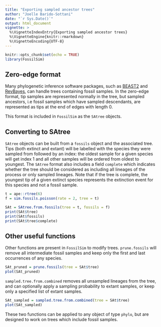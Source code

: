 ```yaml
---
title: "Exporting sampled ancestor trees"
author: "Joelle Barido-Sottani"
date: "`r Sys.Date()`"
output: html_document
vignette: >
  %\VignetteIndexEntry{Exporting sampled ancestor trees}
  %\VignetteEngine{knitr::rmarkdown}
  %\VignetteEncoding{UTF-8}
---
```


```r
knitr::opts_chunk$set(echo = TRUE)
library(FossilSim)
```

## Zero-edge format

Many phylogenetic inference software packages, such as [BEAST2](http://www.beast2.org/) and [RevBayes](https://revbayes.github.io), can handle trees containing fossil samples. In the zero-edge format, tip samples are represented normally in the tree, but sampled ancestors, i.e fossil samples which have sampled descendants, are represented as tips at the end of edges with length 0.

This format is included in `FossilSim` as the `SAtree` objects.

## Converting to SAtree

`SAtree` objects can be built from a `fossils` object and the associated tree. Tips (both extinct and extant) will be labelled with the species they were sampled from followed by an index: the oldest sample for a given species will get index 1 and all other samples will be ordered from oldest to youngest.
The `SAtree` format also includes a field `complete` which indicates whether the tree should be considered as including all lineages of the process or only sampled lineages. Note that if the tree is complete, the youngest tip of a given extinct species represents the extinction event for this species and not a fossil sample.

```r
t = ape::rtree(6)
f = sim.fossils.poisson(rate = 2, tree = t)

SAt = SAtree.from.fossils(tree = t, fossils = f)
print(SAt$tree)
print(SAt$fossils)
print(SAt$tree$complete)
```

## Other useful functions

Other functions are present in `FossilSim` to modify trees. 
`prune.fossils` will remove all intermediate fossil samples and keep only the first and last occurrences of any species.

```r
SAt_pruned = prune.fossils(tree = SAt$tree)
plot(SAt_pruned)
```

`sampled.tree.from.combined` removes all unsampled lineages from the tree, and can optionally apply a sampling probability to extant samples, or keep only a specified list of extant samples.

```r
SAt_sampled = sampled.tree.from.combined(tree = SAt$tree)
plot(SAt_sampled)
```

These two functions can be applied to any object of type `phylo`, but are designed to work on trees which include fossil samples.
